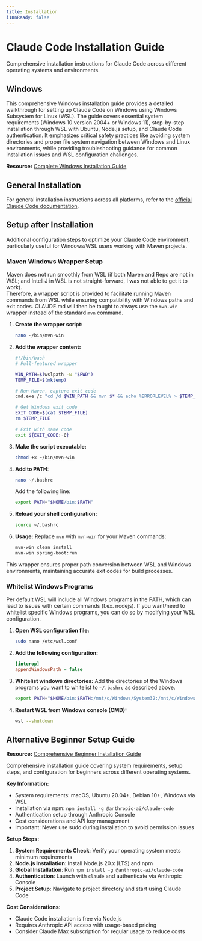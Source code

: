 ```yaml
---
title: Installation
i18nReady: false
---
```


# Claude Code Installation Guide

Comprehensive installation instructions for Claude Code across different operating systems and environments.

## Windows

This comprehensive Windows installation guide provides a detailed walkthrough for setting up Claude Code on Windows using Windows Subsystem for Linux (WSL). The guide covers essential system requirements (Windows 10 version 2004+ or Windows 11), step-by-step installation through WSL with Ubuntu, Node.js setup, and Claude Code authentication. It emphasizes critical safety practices like avoiding system directories and proper file system navigation between Windows and Linux environments, while providing troubleshooting guidance for common installation issues and WSL configuration challenges.

**Resource:** [Complete Windows Installation Guide](https://github.com/VonHoltenCodes/CLAUDECODE_COMPLETE_WINDOWS_INSTALL_GUIDE)

## General Installation

For general installation instructions across all platforms, refer to the [official Claude Code documentation](https://docs.anthropic.com/en/docs/claude-code/quickstart).

## Setup after Installation

Additional configuration steps to optimize your Claude Code environment, particularly useful for Windows/WSL users working with Maven projects.

### Maven Windows Wrapper Setup

Maven does not run smoothly from WSL (if both Maven and Repo are not in WSL; and IntelliJ in WSL is not straight-forward, I was not able to get it to work).  
Therefore, a wrapper script is provided to facilitate running Maven commands from WSL while ensuring compatibility with Windows paths and exit codes. 
CLAUDE.md will then be taught to always use the `mvn-win` wrapper instead of the standard `mvn` command.

1. **Create the wrapper script:**
   ```bash
   nano ~/bin/mvn-win
   ```

2. **Add the wrapper content:**
   ```bash
   #!/bin/bash
   # Full-featured wrapper

   WIN_PATH=$(wslpath -w "$PWD")
   TEMP_FILE=$(mktemp)

   # Run Maven, capture exit code
   cmd.exe /c "cd /d $WIN_PATH && mvn $* && echo %ERRORLEVEL% > $TEMP_FILE" 2>&1

   # Get Windows exit code
   EXIT_CODE=$(cat $TEMP_FILE)
   rm $TEMP_FILE

   # Exit with same code
   exit ${EXIT_CODE:-0}
   ```

3. **Make the script executable:**
   ```bash
   chmod +x ~/bin/mvn-win
   ```

4. **Add to PATH:**
   ```bash
   nano ~/.bashrc
   ```
   
   Add the following line:
   ```bash
   export PATH="$HOME/bin:$PATH"
   ```

5. **Reload your shell configuration:**
   ```bash
   source ~/.bashrc
   ```

6. **Usage:**
   Replace `mvn` with `mvn-win` for your Maven commands:
   ```bash
   mvn-win clean install
   mvn-win spring-boot:run
   ```

This wrapper ensures proper path conversion between WSL and Windows environments, maintaining accurate exit codes for build processes.

### Whitelist Windows Programs

Per default WSL will include all Windows programs in the PATH, which can lead to issues with certain commands (f.ex. nodejs).
If you want/need to whitelist specific Windows programs, you can do so by modifying your WSL configuration.

1. **Open WSL configuration file:**
	 ```bash
	 sudo nano /etc/wsl.conf
	 ```
2. **Add the following configuration:**
	 ```ini
	 [interop]
	 appendWindowsPath = false
	 ```

3. **Whitelist windows directories:**
Add the directories of the Windows programs you want to whitelist to `~/.bashrc` as described above.

	 ```bash
   export PATH="$HOME/bin:$PATH:/mnt/c/Windows/System32:/mnt/c/Windows"
	 ```

4. **Restart WSL from Windows console (CMD):**
	 ```bash
	 wsl --shutdown
	 ```

## Alternative Beginner Setup Guide

**Resource:** [Comprehensive Beginner Installation Guide](https://phpfashion.com/en/how-to-install-claude-code-beginners-guide)

Comprehensive installation guide covering system requirements, setup steps, and configuration for beginners across different operating systems.

**Key Information:**
- System requirements: macOS, Ubuntu 20.04+, Debian 10+, Windows via WSL
- Installation via npm: `npm install -g @anthropic-ai/claude-code`
- Authentication setup through Anthropic Console
- Cost considerations and API key management
- Important: Never use sudo during installation to avoid permission issues

**Setup Steps:**
1. **System Requirements Check**: Verify your operating system meets minimum requirements
2. **Node.js Installation**: Install Node.js 20.x (LTS) and npm
3. **Global Installation**: Run `npm install -g @anthropic-ai/claude-code`
4. **Authentication**: Launch with `claude` and authenticate via Anthropic Console
5. **Project Setup**: Navigate to project directory and start using Claude Code

**Cost Considerations:**
- Claude Code installation is free via Node.js
- Requires Anthropic API access with usage-based pricing
- Consider Claude Max subscription for regular usage to reduce costs
